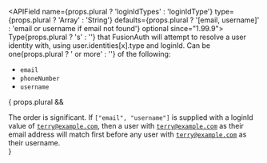
<APIField name={props.plural ? 'loginIdTypes' : 'loginIdType'} type={props.plural ? 'Array<String>' : 'String'} defaults={props.plural ? '[email, username]' : 'email or username if email not found'} optional since="1.99.9">
  Type{props.plural ? 's' : ''} that FusionAuth will attempt to resolve a user identity with, using <InlineField>user.identities\[x].type</InlineField> and <InlineField>loginId</InlineField>. Can be one{props.plural ? ' or more' : ''} of the following:

  * `email`
  * `phoneNumber`
  * `username`

  { props.plural &&
    <Aside>
      The order is significant. If <code>["email", "username"]</code> is supplied with a <InlineField>loginId</InlineField> value of <code>terry@example.com</code>, then a user with <code>terry@example.com</code> as their email address will match first before any user with <code>terry@example.com</code> as their username.
    </Aside>
  }
</APIField>
